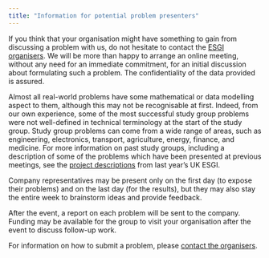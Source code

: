 ```yaml
---
title: "Information for potential problem presenters"
---
```


If you think that your organisation might have something to gain from discussing a problem with us, do not hesitate to contact the [ESGI organisers](contact.qmd). We will be more than happy to arrange an online meeting, without any need for an immediate commitment, for an initial discussion about formulating such a problem. The confidentiality of the data provided is assured.

Almost all real-world problems have some mathematical or data modelling aspect to them, although this may not be recognisable at first. Indeed, from our own experience, some of the most successful study group problems were not well-defined in technical terminology at the start of the study group. Study group problems can come from a wide range of areas, such as engineering, electronics, transport, agriculture, energy, finance, and medicine. For more information on past study groups, including a description of some of the problems which have been presented at previous meetings, see the [project descriptions](https://sites.google.com/view/180esgi/problem-descriptions) from last year's UK ESGI.

Company representatives may be present only on the first day (to expose their problems) and on the last day (for the results), but they may also stay the entire week to brainstorm ideas and provide feedback.

After the event, a report on each problem will be sent to the company.  Funding may be available for the group to visit your organisation after the event to discuss follow-up work.

For information on how to submit a problem, please [contact the organisers](contact.qmd).

